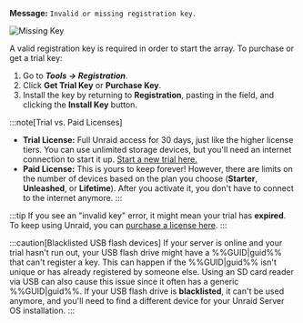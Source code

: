**Message:**
`Invalid or missing registration key.`

![Missing Key](/img/Invalidormissingkey.png)

A valid registration key is required in order to start the array. To purchase or get a trial key:

1. Go to ***Tools → Registration***.
2. Click **Get Trial Key** or **Purchase Key**.
3. Install the key by returning to **Registration**, pasting in the field, and clicking the **Install Key** button.

:::note[Trial vs. Paid Licenses]
- **Trial License:** Full Unraid access for 30 days, just like the higher license tiers. You can use unlimited storage devices, but you'll need an internet connection to start it up. [Start a new trial here.](https://unraid.net/getting-started)
- **Paid License:** This is yours to keep forever! However, there are limits on the number of devices based on the plan you choose (**Starter**, **Unleashed**, or **Lifetime**). After you activate it, you don't have to connect to the internet anymore.
:::

:::tip
If you see an "invalid key" error, it might mean your trial has **expired**. To keep using Unraid, you can [purchase a license here](https://unraid.net/pricing).
:::

:::caution[Blacklisted USB flash devices]
If your server is online and your trial hasn't run out, your USB flash drive might have a %%GUID|guid%% that can't register a key. This can happen if the %%GUID|guid%% isn't unique or has already registered by someone else. Using an SD card reader via USB can also cause this issue since it often has a generic %%GUID|guid%%. If your USB flash drive is **blacklisted**, it can't be used anymore, and you'll need to find a different device for your Unraid Server OS installation.
:::
